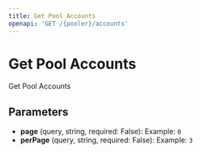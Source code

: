 ```yaml
---
title: Get Pool Accounts
openapi: 'GET /{pooler}/accounts'
---
```


# Get Pool Accounts

Get Pool Accounts

## Parameters

- **page** (query, string, required: False): Example: `0`
- **perPage** (query, string, required: False): Example: `3`
